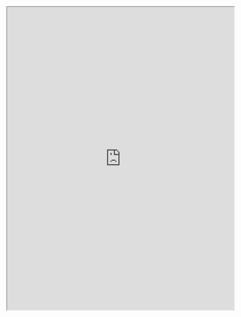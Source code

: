 <iframe
  id="inlineFrameExample"
  title="Inline Frame Example"
  width="600"
  height="800"
  src="http://localhost:5173"
></iframe>
